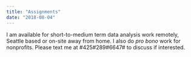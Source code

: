 ```yaml
---
title: "Assignments"
date: "2018-08-04"
---
```


I am available for short-to-medium term data analysis work remotely, Seattle based or on-site away from home. I also do *pro bono* work for nonprofits. Please text me at #425#289#6647# to discuss if interested.
